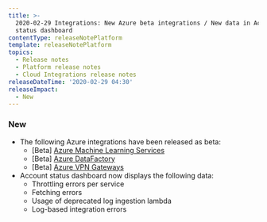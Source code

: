 ```yaml
---
title: >-
  2020-02-29 Integrations: New Azure beta integrations / New data in Account
  status dashboard
contentType: releaseNotePlatform
template: releaseNotePlatform
topics:
  - Release notes
  - Platform release notes
  - Cloud Integrations release notes
releaseDateTime: '2020-02-29 04:30'
releaseImpact:
  - New
---
```


### New

* The following Azure integrations have been released as beta:
  * \[Beta] [Azure Machine Learning Services](/docs/integrations/microsoft-azure-integrations/azure-integrations-list/azure-machine-learning-integration)
  * \[Beta] [Azure DataFactory](/docs/integrations/microsoft-azure-integrations/azure-integrations-list/azure-data-factory-integration)
  * \[Beta] [Azure VPN Gateways](/docs/integrations/microsoft-azure-integrations/azure-integrations-list/azure-vpn-gateway-integration)
* Account status dashboard now displays the following data:
  * Throttling errors per service
  * Fetching errors
  * Usage of deprecated log ingestion lambda
  * Log-based integration errors
